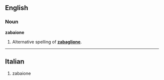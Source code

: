 ==English==
===Noun===
'''zabaione'''

#Alternative spelling of '''[[zabaglione]]'''.

----

==Italian==

#zabaione